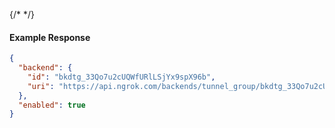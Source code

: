 {/* <!-- Code generated for API Clients. DO NOT EDIT. --> */}

#### Example Response
```json
{
  "backend": {
    "id": "bkdtg_33Qo7u2cUQWfURlLSjYx9spX96b",
    "uri": "https://api.ngrok.com/backends/tunnel_group/bkdtg_33Qo7u2cUQWfURlLSjYx9spX96b"
  },
  "enabled": true
}

```